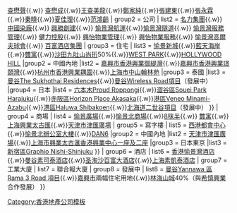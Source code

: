 {{Navbox
| title  = [[File:HKRILogo.svg|100px]] [[香港興業]]
| name   = 香港興業
| image  = 
| group1 = 人物
| list1  = [[查濟民]]{{.w}}[[查懋聲]]{{.w}} [[查懋成]]{{.w}}[[王查美龍]]{{.w}}[[鄭家純 (企業家)|鄭家純]]{{.w}}[[張建東]]{{.w}}[[張永霖]]{{.w}}[[秦曉]]{{.w}}[[夏佳理]]{{.w}}[[范鴻齡]]
| group2 = 公司
| list2  = [[名力集團]]{{.w}} [[中國染廠]]{{.w}} [[興勝創建]]{{.w}} [[愉景灣航運]]{{.w}}[[愉景灣隧道]]{{.w}} [[愉景灣服務管理]]{{.w}} [[健力控股]]{{.w}} [[興怡物業管理]]{{.w}} [[興怡物業服務]]{{.w}} [[愉景灣高爾夫球會]]{{.w}} [[百富酒店集團]]
| group3 = 住宅
| list3  = {{Navbox |child
|group1 = 香港
|list1 =
[[愉景灣]]{{.w}}[[愉景新城]]{{.w}}[[藍天海岸]]{{.w}}[[䨇寓]]{{.w}}[[沙田 (香港)|沙田]][[九肚山]][[尚珩]]50%{{.w}}[[WEST PARK]]{{.w}}[[HOLLYWOOD HILL]]
|group2 = 中國內地
|list2 =
[[嘉興市]][[香港興業御緹灣]]{{.w}}[[嘉興市]][[香港興業璟頤灣]]{{.w}}[[杭州市]][[香港興業耦園]]{{.w}}[[上海市]][[中山翰林苑]]
|group3 = 泰國
|list3 =
[[曼谷]][[The Sukhothai Residences]]{{.w}}[[曼谷]][[Wireless Road項目]]（發展中）
|group4 = 日本
|list4 =
[[六本木]][[Proud Roppongi]]{{.w}}[[澀谷區]][[Souei Park Harajuku]]{{.w}}[[赤阪區]][[Horizon Place Akasaka]]{{.w}}[[港區 (東京都)|港區]][[Veneo Minami-Azabu]]{{.w}}[[港區 (東京都)|港區]][[Haluwa Shibakoen]]{{.w}}[[北海道]][[二世谷項目]]（發展中）
}}
| group4 = 商場
| list4  = [[愉景廣場]]{{.w}}[[愉景北商場]]{{.w}}[[中國染廠大廈|8咪半]]{{.w}} [[䨇寓]]{{.w}}[[上海]][[興業太古匯]]{{.w}}[[天津市]][[津匯廣場]]
| group5 = 寫字樓
| list5  = {{Navbox |child
|group1 = 香港
|list1 =
[[中國染廠大廈|中染大廈]]{{.w}}[[西港都會中心]]{{.w}}[[愉景北辦公室大樓]]{{.w}}[[DAN6]]
|group2 = 中國內地
|list2 =
[[天津市]][[津匯廣場]]{{.w}}[[上海市]][[興業太古滙香港興業中心一座及二座]]
|group3 = 日本東京
|list3 =
[[新宿區]][[Graphio Nishi-Shinjuku]]
}}
| group6 = 酒店
| list6  = [[香港愉景灣酒店]]{{.w}}[[曼谷素可泰酒店]]{{.w}}[[圣淘沙百富大酒店]]{{.w}}[[上海素凱泰酒店]]
| group7 = 工業大廈
| list7  = 聯合報大廈
| group8 = 發展中
| list8  = [[曼谷]][[Yannawa 區 Rama 3 Road 項目]]{{.w}}[[嘉興市]]兩幅住宅用地{{.w}}[[林海山城]]40%（與[[希慎興業]]合作發展）
}}<noinclude>
[[Category:香港地產公司模板]]
</noinclude>